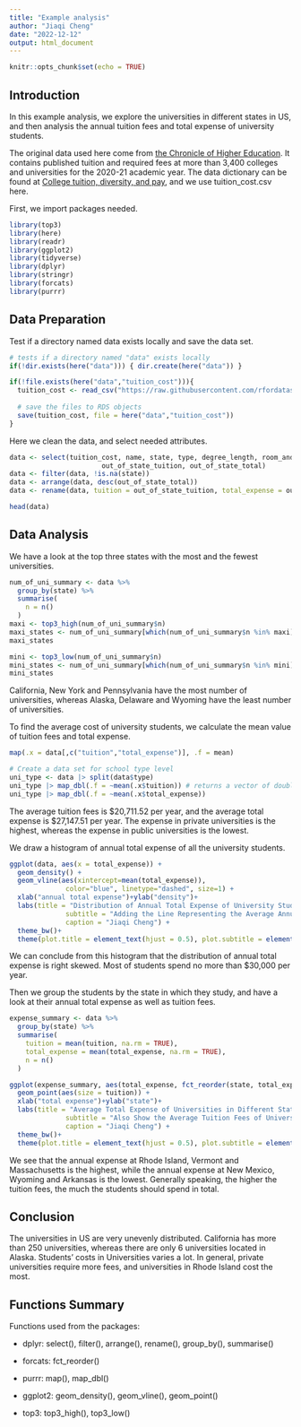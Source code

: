 ```yaml
---
title: "Example analysis"
author: "Jiaqi Cheng"
date: "2022-12-12"
output: html_document
---
```


```r
knitr::opts_chunk$set(echo = TRUE)
```

## Introduction

In this example analysis, we explore the universities in different states in US, and then analysis the annual tuition fees and total expense of university students.

The original data used here come from [the Chronicle of Higher Education](https://www.chronicle.com/article/tuition-and-fees-1998-99-through-2018-19/). It contains published tuition and required fees at more than 3,400 colleges and universities for the 2020-21 academic year. The data dictionary can be found at [College tuition, diversity, and pay](https://github.com/rfordatascience/tidytuesday/tree/master/data/2020/2020-03-10), and we use tuition_cost.csv here.

First, we import packages needed.

```r
library(top3)
library(here)
library(readr)
library(ggplot2)
library(tidyverse)
library(dplyr)
library(stringr)
library(forcats)
library(purrr)
```

## Data Preparation

Test if a directory named data exists locally and save the data set.

```r
# tests if a directory named "data" exists locally
if(!dir.exists(here("data"))) { dir.create(here("data")) }

if(!file.exists(here("data","tuition_cost"))){
  tuition_cost <- read_csv("https://raw.githubusercontent.com/rfordatascience/tidytuesday/master/data/2020/2020-03-10/tuition_cost.csv")
  
  # save the files to RDS objects
  save(tuition_cost, file = here("data","tuition_cost"))
}
```

Here we clean the data, and select needed attributes.

```r
data <- select(tuition_cost, name, state, type, degree_length, room_and_board, 
                       out_of_state_tuition, out_of_state_total)
data <- filter(data, !is.na(state))
data <- arrange(data, desc(out_of_state_total))
data <- rename(data, tuition = out_of_state_tuition, total_expense = out_of_state_total)

head(data)
```

## Data Analysis

We have a look at the top three states with the most and the fewest universities.

```r
num_of_uni_summary <- data %>%
  group_by(state) %>%
  summarise(
    n = n()
  )
maxi <- top3_high(num_of_uni_summary$n)
maxi_states <- num_of_uni_summary[which(num_of_uni_summary$n %in% maxi),]
maxi_states

mini <- top3_low(num_of_uni_summary$n)
mini_states <- num_of_uni_summary[which(num_of_uni_summary$n %in% mini),]
mini_states
```

California, New York and Pennsylvania have the most number of universities, whereas Alaska, Delaware and Wyoming have the least number of universities.

To find the average cost of university students, we calculate the mean value of tuition fees and total expense.

```r
map(.x = data[,c("tuition","total_expense")], .f = mean)

# Create a data set for school type level
uni_type <- data |> split(data$type)
uni_type |> map_dbl(.f = ~mean(.x$tuition)) # returns a vector of doubles
uni_type |> map_dbl(.f = ~mean(.x$total_expense))
```

The average tuition fees is \$20,711.52 per year, and the average total expense is \$27,147.51 per year. The expense in private universities is the highest, whereas the expense in public universities is the lowest.

We draw a histogram of annual total expense of all the university students.

```r
ggplot(data, aes(x = total_expense)) + 
  geom_density() + 
  geom_vline(aes(xintercept=mean(total_expense)),
              color="blue", linetype="dashed", size=1) +
  xlab("annual total expense")+ylab("density")+
  labs(title = "Distribution of Annual Total Expense of University Students",
              subtitle = "Adding the Line Representing the Average Annual Total Expense",
              caption = "Jiaqi Cheng") +
  theme_bw()+
  theme(plot.title = element_text(hjust = 0.5), plot.subtitle = element_text(hjust = 0.5))
```

We can conclude from this histogram that the distribution of annual total expense is right skewed. Most of students spend no more than \$30,000 per year.

Then we group the students by the state in which they study, and have a look at their annual total expense as well as tuition fees.

```r
expense_summary <- data %>%
  group_by(state) %>%
  summarise(
    tuition = mean(tuition, na.rm = TRUE),
    total_expense = mean(total_expense, na.rm = TRUE),
    n = n()
  )

ggplot(expense_summary, aes(total_expense, fct_reorder(state, total_expense))) + 
  geom_point(aes(size = tuition)) + 
  xlab("total expense")+ylab("state")+
  labs(title = "Average Total Expense of Universities in Different States",
              subtitle = "Also Show the Average Tuition Fees of Universities",
              caption = "Jiaqi Cheng") +
  theme_bw()+
  theme(plot.title = element_text(hjust = 0.5), plot.subtitle = element_text(hjust = 0.5), axis.text = element_text(size = 6))
```

We see that the annual expense at Rhode Island, Vermont and Massachusetts is the highest, while the annual expense at New Mexico, Wyoming and Arkansas is the lowest. Generally speaking, the higher the tuition fees, the much the students should spend in total.

## Conclusion

The universities in US are very unevenly distributed. California has more than 250 universities, whereas there are only 6 universities located in Alaska. Students' costs in Universities varies a lot. In general, private universities require more fees, and universities in Rhode Island cost the most. 

## Functions Summary

Functions used from the packages:

- dplyr: select(), filter(), arrange(), rename(), group_by(), summarise()

- forcats: fct_reorder()

- purrr: map(), map_dbl()

- ggplot2: geom_density(), geom_vline(), geom_point()

- top3: top3_high(), top3_low()

